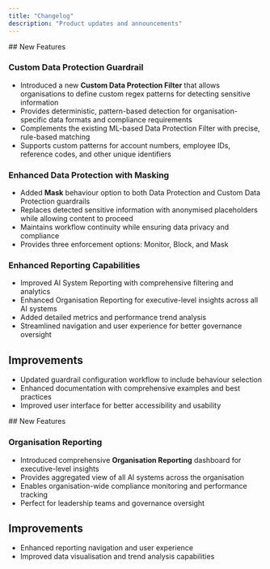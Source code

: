 ```yaml
---
title: "Changelog"
description: "Product updates and announcements"
---
```

<Update label="v1.2.0" description="Latest Release">
  ## New Features

  ### Custom Data Protection Guardrail
  - Introduced a new **Custom Data Protection Filter** that allows organisations to define custom regex patterns for detecting sensitive information
  - Provides deterministic, pattern-based detection for organisation-specific data formats and compliance requirements
  - Complements the existing ML-based Data Protection Filter with precise, rule-based matching
  - Supports custom patterns for account numbers, employee IDs, reference codes, and other unique identifiers

  ### Enhanced Data Protection with Masking
  - Added **Mask** behaviour option to both Data Protection and Custom Data Protection guardrails
  - Replaces detected sensitive information with anonymised placeholders while allowing content to proceed
  - Maintains workflow continuity while ensuring data privacy and compliance
  - Provides three enforcement options: Monitor, Block, and Mask

  ### Enhanced Reporting Capabilities
  - Improved AI System Reporting with comprehensive filtering and analytics
  - Enhanced Organisation Reporting for executive-level insights across all AI systems
  - Added detailed metrics and performance trend analysis
  - Streamlined navigation and user experience for better governance oversight

  ## Improvements
  - Updated guardrail configuration workflow to include behaviour selection
  - Enhanced documentation with comprehensive examples and best practices
  - Improved user interface for better accessibility and usability
</Update>

<Update label="v1.1.0" description="Previous Release">
  ## New Features

  ### Organisation Reporting
  - Introduced comprehensive **Organisation Reporting** dashboard for executive-level insights
  - Provides aggregated view of all AI systems across the organisation
  - Enables organisation-wide compliance monitoring and performance tracking
  - Perfect for leadership teams and governance oversight

  ## Improvements
  - Enhanced reporting navigation and user experience
  - Improved data visualisation and trend analysis capabilities
</Update>